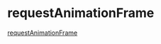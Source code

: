 # requestAnimationFrame

[requestAnimationFrame](https://developer.mozilla.org/en-US/docs/Web/API/window/requestAnimationFrame)
